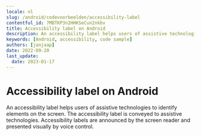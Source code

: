```yaml
---
locale: nl
slug: /android/codevoorbeelden/accessibility-label
contentful_id: 7MBTKP3n2HHKSeCun2nkbv
title: Accessibility label on Android
description: An accessibility label helps users of assistive technologies to identify elements on the screen.
keywords: [Android, accessibility, code sample]
authors: [janjaap]
date: 2022-09-20
last_update:
  date: 2023-01-17
---
```


# Accessibility label on Android

An accessibility label helps users of assistive technologies to identify elements on the screen. The accessibility label is conveyed to assistive technologies. Accessibility labels are announced by the screen reader and presented visually by voice control.

<CodeSample id="accessibility-label" framework="android" locale="nl"/>
